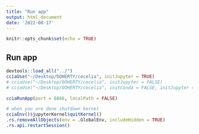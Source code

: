 ```yaml
---
title: "Run app"
output: html_document
date: '2022-08-17'
---
```


```r
knitr::opts_chunk$set(echo = TRUE)
```

## Run app

```r
devtools::load_all("../")
cciaUse("~/Desktop/DOHERTY/cecelia", initJupyter = TRUE)
# cciaUse("~/Desktop/DOHERTY/cecelia", initJupyter = FALSE)
# cciaUse("~/Desktop/DOHERTY/cecelia", initConda = FALSE, initJupyter = FALSE)

cciaRunApp(port = 6866, localPath = FALSE)
```


```r
# when you are done shutdown kernel
cciaEnv()$jupyterKernel$quitKernel()
.rs.removeAllObjects(env = .GlobalEnv, includeHidden = TRUE)
.rs.api.restartSession()
```

